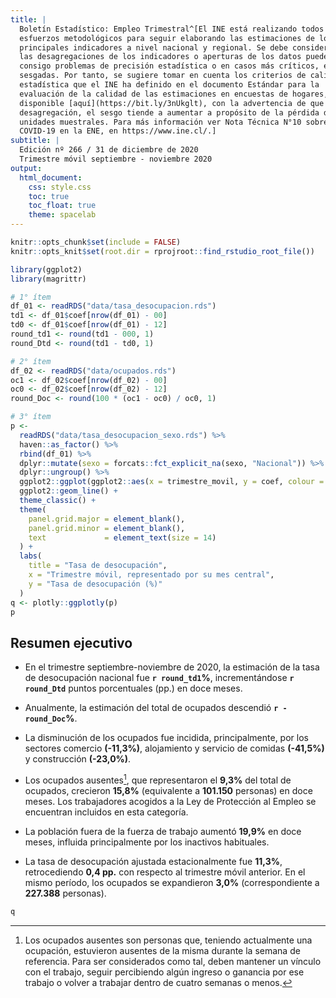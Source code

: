 ```yaml
---
title: |
  Boletín Estadístico: Empleo Trimestral^[El INE está realizando todos los 
  esfuerzos metodológicos para seguir elaborando las estimaciones de los 
  principales indicadores a nivel nacional y regional. Se debe considerar que 
  las desagregaciones de los indicadores o aperturas de los datos pueden traer 
  consigo problemas de precisión estadística o en casos más críticos, estar 
  sesgadas. Por tanto, se sugiere tomar en cuenta los criterios de calidad 
  estadística que el INE ha definido en el documento Estándar para la 
  evaluación de la calidad de las estimaciones en encuestas de hogares, 
  disponible [aquí](https://bit.ly/3nUkglt), con la advertencia de que a mayor 
  desagregación, el sesgo tiende a aumentar a propósito de la pérdida de 
  unidades muestrales. Para más información ver Nota Técnica N°10 sobre impacto 
  COVID-19 en la ENE, en https://www.ine.cl/.]
subtitle: |
  Edición nº 266 / 31 de diciembre de 2020  
  Trimestre móvil septiembre - noviembre 2020
output:
  html_document:
    css: style.css
    toc: true
    toc_float: true
    theme: spacelab
---
```


```r
knitr::opts_chunk$set(include = FALSE)
knitr::opts_knit$set(root.dir = rprojroot::find_rstudio_root_file())
```

```r
library(ggplot2)
library(magrittr)
```

```r
# 1° ítem
df_01 <- readRDS("data/tasa_desocupacion.rds") 
td1 <- df_01$coef[nrow(df_01) - 00]
td0 <- df_01$coef[nrow(df_01) - 12]
round_td1 <- round(td1 - 000, 1)
round_Dtd <- round(td1 - td0, 1)

# 2° ítem
df_02 <- readRDS("data/ocupados.rds")
oc1 <- df_02$coef[nrow(df_02) - 00]
oc0 <- df_02$coef[nrow(df_02) - 12]
round_Doc <- round(100 * (oc1 - oc0) / oc0, 1)

# 3° ítem
p <- 
  readRDS("data/tasa_desocupacion_sexo.rds") %>%
  haven::as_factor() %>%
  rbind(df_01) %>%
  dplyr::mutate(sexo = forcats::fct_explicit_na(sexo, "Nacional")) %>%
  dplyr::ungroup() %>%
  ggplot2::ggplot(ggplot2::aes(x = trimestre_movil, y = coef, colour = sexo)) +
  ggplot2::geom_line() +
  theme_classic() +
  theme(
    panel.grid.major = element_blank(),
    panel.grid.minor = element_blank(),
    text             = element_text(size = 14)
  ) +
  labs(
    title = "Tasa de desocupación",
    x = "Trimestre móvil, representado por su mes central",
    y = "Tasa de desocupación (%)"
  )
q <- plotly::ggplotly(p)
p
```

## Resumen ejecutivo

- En el trimestre septiembre-noviembre de 2020, la estimación de la tasa de
desocupación nacional fue **`r round_td1`%**, incrementándose **`r round_Dtd`** 
puntos porcentuales (pp.) en doce meses.

- Anualmente, la estimación del total de ocupados descendió 
**`r - round_Doc`%**.

- La disminución de los ocupados fue incidida, principalmente, por los sectores
comercio **(-11,3%)**, alojamiento y servicio de comidas **(-41,5%)** y
construcción **(-23,0%)**.

- Los ocupados ausentes^[Los ocupados ausentes son personas que, teniendo
actualmente una ocupación, estuvieron ausentes de la misma durante la semana de 
referencia. Para ser considerados como tal, deben mantener un vínculo con el
trabajo, seguir percibiendo algún ingreso o ganancia por ese trabajo o volver a
trabajar dentro de cuatro semanas o menos.], que representaron el **9,3%** del
total de ocupados, crecieron **15,8%** (equivalente a **101.150** personas) en 
doce meses. Los trabajadores acogidos a la Ley de Protección al Empleo se 
encuentran incluidos en esta categoría.

- La población fuera de la fuerza de trabajo aumentó **19,9%** en doce meses,
influida principalmente por los inactivos habituales.

- La tasa de desocupación ajustada estacionalmente fue **11,3%**, retrocediendo
**0,4 pp.** con respecto al trimestre móvil anterior. En el mismo período, los
ocupados se expandieron **3,0%** (correspondiente a **227.388** personas).

```r
q
```

